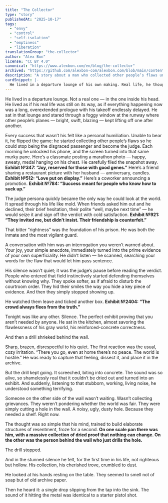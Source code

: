 ```yaml
---
title: "The Collector"
type: "story"
publishedAt: "2025-10-17"
tags:
  - "envy"
  - "control"
  - "self-isolation"
  - "emptiness"
  - "liberation"
translationGroup: "the-collector"
author: "Alex Bon"
license: "CC BY 4.0"
canonical: "https://www.alexbon.com/en/blog/the-collector"
archived: "https://github.com/alexbon-com/alexbon.com/blob/main/content/en/stories/the-collector.mdx"
description: "A story about a man who collected other people’s flaws until a living drill shattered the museum of his bitter rightness."
cardSnippet: |-
  He lived in a departure lounge of his own making. Real life, he thought, hadn’t started yet — it was only a stretched-out prologue where his takeoff kept getting delayed. Through a foggy pane he watched other people’s planes — bright, swift, blazing — lift into the sky one after another. 
---
```


He lived in a departure lounge. Not a real one — in the one inside his head. He lived as if his real life was still on its way, as if everything happening now was a long, overextended prologue with his takeoff endlessly delayed. He sat in that lounge and stared through a foggy window at the runway where other people’s planes — bright, swift, blazing — kept lifting off one after another.

Every success that wasn’t his felt like a personal humiliation. Unable to bear it, he flipped the game: he started collecting other people’s flaws so he could stop being the disgraced passenger and become the judge. Each morning he unlocked his phone, and the screen turned into that same murky pane. Here’s a classmate posting a marathon photo — happy, sweaty, medal hanging on his chest. He carefully filed the snapshot away. **Exhibit №347: “Joy, reserved for those with good genes.”** Here’s a friend sharing a restaurant picture with her husband — anniversary, candles. **Exhibit №512: “Love put on display.”** Here’s a coworker announcing a promotion. **Exhibit №784: “Success meant for people who know how to suck up.”**

The judge persona quickly became the only way he could look at the world. It spread through his life like mold. When friends asked him out and he declined, their brief hesitation, their polite “well, maybe next time” — he would seize it and sign off the verdict with cold satisfaction. **Exhibit №921: “They invited me, but didn’t insist. Their friendship is counterfeit.”**

That bitter “rightness” was the foundation of his prison. He was both the inmate and the most vigilant guard.

A conversation with him was an interrogation you weren’t warned about. Your joy, your simple anecdote, immediately turned into the prime evidence of your own superficiality. He didn’t listen — he scanned, searching your words for the flaw that would let him pass sentence.

His silence wasn’t quiet; it was the judge’s pause before reading the verdict. People who entered that field instinctively started defending themselves without knowing why. They spoke softer, as if afraid to disturb the courtroom order. They hid their smiles the way you hide a key piece of evidence. And then they simply stopped showing up.

He watched them leave and ticked another box. **Exhibit №2404: “The crowd always flees from the truth.”**

Tonight was like any other. Silence. The perfect exhibit proving that you aren’t needed by anyone. He sat in the kitchen, almost savoring the flawlessness of his gray world, his reinforced-concrete correctness.

And then a drill shrieked behind the wall.

Sharp, brazen, disrespectful to his quiet. The first reaction was the usual, cozy irritation. “There you go, even at home there’s no peace. The world is hostile.” He was ready to capture that feeling, dissect it, and place it in the archive.

But the drill kept going. It screeched, biting into concrete. The sound was so alive, so shamelessly real that it couldn’t be dried out and turned into an exhibit. And suddenly, listening to that stubborn, working, living noise, he understood something terrifying.

Someone on the other side of the wall wasn’t waiting. Wasn’t collecting grievances. They weren’t pondering whether the world was fair. They were simply cutting a hole in the wall. A noisy, ugly, dusty hole. Because they needed a shelf. Right now.

The thought was so simple that his mind, trained to build elaborate structures of resentment, froze for a second. **On one scale pan there was him, with a massive collection of dried proof that nothing can change. On the other was the person behind the wall who just drills the hole.**

The drill stopped.

And in the stunned silence he felt, for the first time in his life, not righteous but hollow. His collection, his cherished trove, crumbled to dust.

He looked at his hands resting on the table. They seemed to smell not of soap but of old archive paper.

Then he heard it: a single drop slipping from the tap into the sink. The sound of it hitting the metal was identical to a starter pistol shot.
